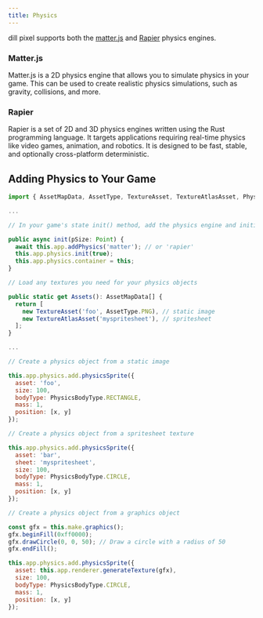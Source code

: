 ```yaml
---
title: Physics
---
```


dill pixel supports both the [matter.js](https://brm.io/matter-js/) and [Rapier](https://rapier.rs/) physics engines. 

### Matter.js

Matter.js is a 2D physics engine that allows you to simulate physics in your game. This can be 
used to create realistic physics simulations, such as gravity, collisions, and more.

### Rapier

Rapier is a set of 2D and 3D physics engines written using the Rust programming language. 
It targets applications requiring real-time physics like video games, animation, and robotics. 
It is designed to be fast, stable, and optionally cross-platform deterministic. 

## Adding Physics to Your Game

```js
import { AssetMapData, AssetType, TextureAsset, TextureAtlasAsset, PhysicsBodyType } from 'dill-pixel';

...

// In your game's state init() method, add the physics engine and initialize it

public async init(pSize: Point) {
  await this.app.addPhysics('matter'); // or 'rapier'
  this.app.physics.init(true);
  this.app.physics.container = this;
}

// Load any textures you need for your physics objects

public static get Assets(): AssetMapData[] {
  return [ 
    new TextureAsset('foo', AssetType.PNG), // static image
    new TextureAtlasAsset('myspritesheet'), // spritesheet
  ];
}

...

// Create a physics object from a static image

this.app.physics.add.physicsSprite({
  asset: 'foo',
  size: 100,
  bodyType: PhysicsBodyType.RECTANGLE,
  mass: 1,
  position: [x, y]
});

// Create a physics object from a spritesheet texture

this.app.physics.add.physicsSprite({
  asset: 'bar',
  sheet: 'myspritesheet',
  size: 100,
  bodyType: PhysicsBodyType.CIRCLE,
  mass: 1,
  position: [x, y]
});

// Create a physics object from a graphics object

const gfx = this.make.graphics();
gfx.beginFill(0xff0000);
gfx.drawCircle(0, 0, 50); // Draw a circle with a radius of 50
gfx.endFill();

this.app.physics.add.physicsSprite({
  asset: this.app.renderer.generateTexture(gfx),
  size: 100,
  bodyType: PhysicsBodyType.CIRCLE,
  mass: 1,
  position: [x, y]
});

```


